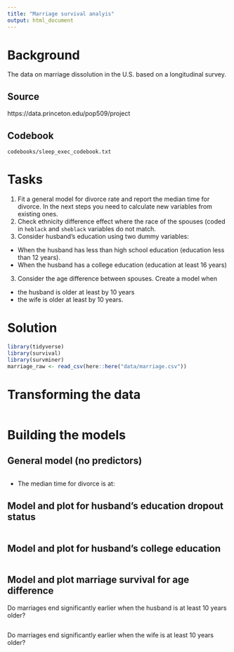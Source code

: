 ```yaml
---
title: "Marriage survival analyis"
output: html_document
---
```


# Background
The data on marriage dissolution in the U.S. based on a longitudinal survey. 

## Source
https://data.princeton.edu/pop509/project

## Codebook
`codebooks/sleep_exec_codebook.txt`

# Tasks

1) Fit a general model for divorce rate and report the median time for divorce.
In the next steps you need to calculate new variables from existing ones.
2) Check ethnicity difference effect where the race of the spouses (coded in `heblack` and `sheblack` variables do not match. 
3) Consider husband's education using two dummy variables:  
- When the husband has less than high school education (education less than 12 years).
- When the husband has a college education (education at least 16 years)
3) Consider the age difference between spouses. Create a model when
- the husband is older at least by 10 years
- the wife is older at least by 10 years.

# Solution
```r
library(tidyverse)
library(survival)
library(survminer)
marriage_raw <- read_csv(here::here("data/marriage.csv"))
```

# Transforming the data
```r

```

# Building the models

## General model (no predictors)  

```r

```

- The median time for divorce is at: 

## Model and plot for husband's education dropout status
```r

```

## Model and plot for husband's college education
```r

```

## Model and plot marriage survival for age difference

Do marriages end significantly earlier when the husband is at least 10 years older?
```r

```

Do marriages end significantly earlier when the wife is at least 10 years older?
```r

```